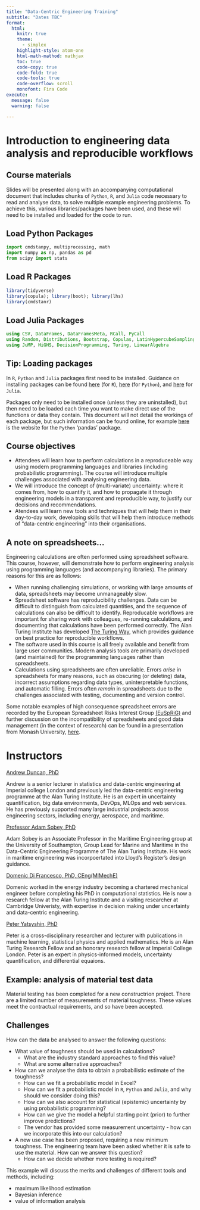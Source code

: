 ```yaml
---
title: "Data-Centric Engineering Training"
subtitle: "Dates TBC"
format:
  html:
    knitr: true
    theme: 
      - simplex
    highlight-style: atom-one
    html-math-mathod: mathjax
    toc: true
    code-copy: true
    code-fold: true
    code-tools: true
    code-overflow: scroll
    monofont: Fira Code
execute:
  message: false
  warning: false

---
```


# Introduction to engineering data analysis and reproducible workflows

## Course materials

Slides will be presented along with an accompanying computational document that includes chunks of `Python`, `R`, and `Julia` code necessary to read and analyse data, to solve multiple example engineering problems. To achieve this, various libraries/packages have been used, and these will need to be installed and loaded for the code to run.

<!-- ```{r}  
# echo: false
JuliaCall::julia_setup()
```

```julia
# echo: false
ENV["R_HOME"] = "/Library/Frameworks/R.framework/Resources"
``` -->

::: {#chunk_load_packages .panel-tabset}

## Load Python Packages

```python
import cmdstanpy, multiprocessing, math
import numpy as np, pandas as pd
from scipy import stats

```

## Load R Packages

```r
library(tidyverse)
library(copula); library(boot); library(lhs)
library(cmdstanr)

```

## Load Julia Packages

```julia
using CSV, DataFrames, DataFramesMeta, RCall, PyCall
using Random, Distributions, Bootstrap, Copulas, LatinHypercubeSampling
using JuMP, HiGHS, DecisionProgramming, Turing, LinearAlgebra

```

:::

:::{.callout-tip collapse="true"}
## Tip: Loading packages
In `R`, `Python` and `Julia` packages first need to be installed. Guidance on installing packages can be found [here](https://support.rstudio.com/hc/en-us/articles/201057987-Quick-list-of-useful-R-packages) (for `R`),  [here](https://pypi.org/project/pip/) (for `Python`), and [here](https://docs.julialang.org/en/v1/stdlib/Pkg/) for `Julia`. 

Packages only need to be installed once (unless they are uninstalled), but then need to be loaded each time you want to make direct use of the functions or data they contain. This document will not detail the workings of each package, but such information can be found online, for example [here](https://pandas.pydata.org) is the website for the `Python` 'pandas' package.
:::

## Course objectives

 - Attendees will learn how to perform calculations in a reproduceable way using modern programming languages and libraries (including probabilistic programming). The course will introduce multiple challenges associated with analysing engineering data.
 - We will introduce the concept of (multi-variate) uncertainty: where it comes from, how to quantify it, and how to propagate it through engineering models in a transparent and reproducible way, to justify our decisions and recommendations.
 - Atendees will learn new tools and techniques that will help them in their day-to-day work, developing skills that will help them introduce methods of "data-centric engineering" into their organisations.

## A note on spreadsheets...

Engineering calculations are often performed using spreadsheet software. This course, however, will demonstrate how to perform engineering analysis using programming languages (and accompanying libraries). The primary reasons for this are as follows:

 - When running challenging simulations, or working with large amounts of data, spreadsheets may become unmanageably slow.
 - Spreadsheet software has reproducibility challenges. Data can be difficult to distinguish from calculated quantities, and the sequence of calculations can also be difficult to identify. Reproducable workflows are important for sharing work with colleagues, re-running calculations, and documenting that calculations have been performed correctly. The Alan Turing Institute has developed [The Turing Way](https://the-turing-way.netlify.app/index.html), which provides guidance on best practice for reproducible workflows. 
 - The software used in this course is all freely available and benefit from large user communities. Modern analysis tools are primarily developed (and maintained) for the programming languages rather than spreadsheets. 
 - Calculations using spreadsheets are often unreliable. Errors *arise* in spreadsheets for many reasons, such as obscuring (or deleting) data, incorrect assumptions regarding data types, uninterpretable functions, and automatic filling. Errors often *remain* in spreadsheets due to the challenges associated with testing, documenting and version control.

Some notable examples of high consequence spreadsheet errors are recorded by the European Spreadsheet Risks Interest Group [(EuSpRiG)](http://www.eusprig.org) and further discussion on the incompatibility of spreadsheets and good data management (in the context of research) can be found in a presentation from Monash University, [here](https://www.youtube.com/watch?v=-NuTlczV72Q&t=35s).

<!-- *Show (for 1 example) how this would be done in Excel.

Things to add: 
 - slow (especially with large data sets)
 - limited tools
 - reproducibile workflow
 - may be difficult to send work from Excel -> Googgle sheets
 - libraries vs. add-ons
 - limited visualisations
 - modern data analysis and modelling worlkflows (standardised libraries) are built for programming languages
 - Python, R, Julia -> Spreadsheet (but not the other way around) if your manager wants results in a spreadsheet
 - scaling workflows
 - Python, R, Julia are free
 - is inertia a good enough reason to continue to use spreadsheets? 
 
 - spreadsheets are legacy software, holding you back!

 - Migration from spreadsheets to DCE is coming. Early adopters will get ahead.
* -->

# Instructors

[Andrew Duncan, PhD](https://www.ma.imperial.ac.uk/~aduncan/)

Andrew is a senior lecturer in statistics and data-centric engineering at Imperial college London and previously led the data-centric engineering programme at the Alan Turing Institute. He is an expert in uncertainty quantification, big data environments, DevOps, MLOps and web services. He has previously supported many large industrial projects across engineering sectors, including energy, aerospace, and maritime.

[Professor Adam Sobey, PhD](https://www.turing.ac.uk/people/researchers/adam-sobey)

Adam Sobey is an Associate Professor in the Maritime Engineering group at the University of Southampton, Group Lead for Marine and Maritime in the Data-Centric Engineering Programme of The Alan Turing Institute. His work in maritime engineering was incorpoertated into Lloyd's Register's design guidance.

[Domenic Di Francesco, PhD, CEng(MIMechE)](https://www.turing.ac.uk/people/researchers/domenic-di-francesco)

Domenic worked in the energy industry becoming a chartered mechanical engineer before completing his PhD in computational statistics. He is now a research fellow at the Alan Turing Institute and a visiting researcher at Cambridge Univeristy, with expertise in decision making under uncertainty and data-centric engineering.

[Peter Yatsyshin, PhD]()

Peter is a cross-disciplinary researcher and lecturer with publications in machine learning, statistical physics and applied mathematics. He is an Alan Turing Research Fellow and an honorary research fellow at Imperial College London. Peter is an expert in physics-informed models, uncertainty quantification, and differential equaions.


<!-- email to adam
  - building on template developed by previous Turing training endeavours (such as those developed for the online learning platform).
  We are in conversations with Hariett M. + Katy H. & Gabin Kayumbi.
  - The course can be developed as a 1 day, 2 day, or 3 day course (or even different variants).

Course overview:
Who is this course for?
Learning outcomes:
License: course materials will be hosted on GitHub -->

## Example: analysis of material test data

Material testing has been completed for a new constructrion project. There are a limited number of measurements of material toughness. These values meet the contractual requirements, and so have been accepted.

:::{.callout-note}
## Challenges
    
How can the data be analysed to answer the following questions:

 - What value of toughness should be used in calculations?
    - What are the industry standard approaches to find this value?
    - What are some alternative approaches?
 - How can we analyse the data to obtain a probabilistic estimate of the toughness?
     - How can we fit a probabilistic model in Excel?
     - How can we fit a probabilistic model in `R`, `Python` and `Julia`, and why should we consider doing this?
     - How can we also account for statistical (epistemic) uncertainty by using probabilistic programming?
     - How can we give the model a helpful starting point (prior) to further improve predictions?
    - The vendor has provided some measurement uncertainty - how can we incorporate this into our calculation?
- A new use case has been proposed, requiring a new minimum toughness. The engineering team have been asked whether it is safe to use the material. How can we answer this question?
     - How can we decide whether more testing is required?

:::

This example will discuss the merits and challenges of different tools and methods, including:

 - maximum likelihood estimation
 - Bayesian inference
 - value of information analysis